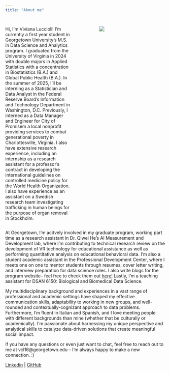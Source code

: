 ```yaml
---
title: "About me"
---
```


:::: {.columns}

::: {.column width="45%"}



Hi, I'm Viviana Luccioli! I'm currently a first year student in Georgetown University's M.S. in Data Science and Analytics program. I graduated from the University of Virginia in 2024 with double majors in Applied Statistics with a concentration in Biostatistics (B.A.) and Global Public Health (B.A.). In the summer of 2025, I'll be interning as a Statistician and Data Analyst in the Federal Reserve Board's Information and Technology Department in Washington, D.C. Previously, I interned as a Data Manager and Engineer for City of Promisem a local nonprofit providing services to combat generational poverty in Charlottesville, Virginia. I also have extensive research experience, including an internship as a research assistant for a professor's contract in developing the international guidelines on controlled medicine policy for the World Health Organization. I also have experience as an assistant on a Swedish research team investigating trafficking in human beings for the purpose of organ removal in Stockholm.

:::

::: {.column width="10%"}
<!-- empty column to create gap -->
:::

::: {.column width="45%"}

![](images/headshot2.png)

:::

::::

At Georgetown, I'm acitvely involved in my graduate program, working part time as a research assistant in Dr. Qiwei He's AI Measurement and Development lab, where I'm contributing to technical research review on the development of VR technology for educational assistance as well as performing quantitative analysis on educational behavioral data. I'm also a student academic assistant in the Professional Development Center, where I meets one on one to mentor students through resumes, cover letter writing, and interview preparation for data science roles. I also write blogs for the program website-- feel free to check them out [here!](https://analytics.georgetown.edu/category/blog-posts/) Lastly, I'm a teaching assistant for DSAN 6150: Biological and Biomedical Data Science. 

My multidisciplinary background and experiences in a vast range of professional and academic settings have shaped my effective communication skills, adaptability to working in new groups, and well-rounded and contextually-cognizant approach to data problems. Furthermore, I'm fluent in Italian and Spanish, and I love meeting people with different backgrounds than mine (whether that be culturally or academically). I'm passionate about harnessing my unique perspective and analytical skills to catalyze data-driven solutions that create meaningful social impact. 

If you have any questions or even just want to chat, feel free to reach out to me at vcl16@georgetown.edu -- I'm always happy to make a new connection. :)

[Linkedin](https://www.linkedin.com/in/viviana-luccioli-45a997207/) | [GitHub](https://github.com/viviluccioli)